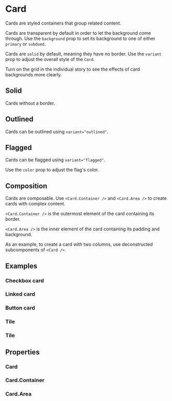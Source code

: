 
<Meta of={CardStories} />

# Card

Cards are styled containers that group related content.

Cards are transparent by default in order to let the background come through. Use the `background` prop to set its background to one of either `primary` or `subdued`.

Cards are `solid` by default, meaning they have no border. Use the `variant` prop to adjust the overall style of the `Card`.

Turn on the grid in the individual story to see the effects of card backgrounds more clearly.

## Solid

Cards without a border.

<Canvas of={CardStories.Solid} />

<Controls of={CardStories.Solid} />

## Outlined

Cards can be outlined using `variant="outlined"`.

<Canvas of={CardStories.Outlined} />

<Controls of={CardStories.Outlined} />

## Flagged

Cards can be flagged using `variant="flagged"`.

Use the `color` prop to adjust the flag's color.

<Canvas of={CardStories.Flagged} />

<Controls of={CardStories.Flagged} />

## Composition

Cards are composable. Use `<Card.Container />` and `<Card.Area />` to create cards with complex content.

`<Card.Container />` is the outermost element of the card containing its border.

`<Card.Area />` is the inner element of the card containing its padding and background.

As an example, to create a card with two columns, use deconstructed subcomponents of `<Card />`.

<Canvas of={CardStories.Composition} />

## Examples

### Checkbox card

<Canvas of={CardStories.ExampleCheckbox} />

### Linked card

### Button card

### Tile

### Tile

## Properties

### Card

<ArgTypes of={Card} />

### Card.Container

<ArgTypes of={Card.Container} />

### Card.Area

<ArgTypes of={Card.Area} />
